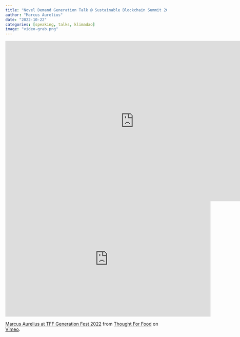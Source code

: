 ```yaml
---
title: "Novel Demand Generation Talk @ Sustainable Blockchain Summit 2022 in Bogota"
author: "Marcus Aurelius"
date: "2022-10-22"
categories: [speaking, talks, klimadao]
image: "video-grab.png"
---
```


<iframe width="800" height="500" src="https://www.youtube-nocookie.com/embed/1tiVJbbiVf0" title="YouTube video player" frameborder="0" allow="accelerometer; autoplay; clipboard-write; encrypted-media; gyroscope; picture-in-picture; web-share" allowfullscreen></iframe>



<iframe src="https://player.vimeo.com/video/791229811?h=7cca8b7842" width="640" height="360" frameborder="0" allow="autoplay; fullscreen; picture-in-picture" allowfullscreen></iframe>
<p><a href="https://vimeo.com/791229811">Marcus Aurelius at TFF Generation Fest 2022</a> from <a href="https://vimeo.com/thoughtforfoodorg">Thought For Food</a> on <a href="https://vimeo.com">Vimeo</a>.</p>
